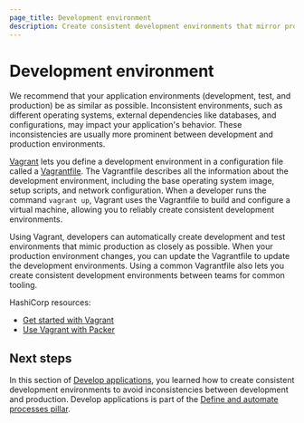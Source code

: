 ```yaml
---
page_title: Development environment
description: Create consistent development environments that mirror production to eliminate environment-related issues and improve deployment reliability.
---
```


# Development environment

We recommend that your application environments (development, test, and production) be as similar as possible.  Inconsistent environments, such as different operating systems, external dependencies like databases, and configurations, may impact your application's behavior. These inconsistencies are usually more prominent between development and production environments. 

[Vagrant](/vagrant) lets you define a development environment in a configuration file called a [Vagrantfile](/vagrant/docs/vagrantfile). The Vagrantfile describes all the information about the development environment, including the base operating system image, setup scripts, and network configuration. When a developer runs the command `vagrant up`, Vagrant uses the Vagrantfile to build and configure a virtual machine, allowing you to reliably create consistent development environments. 

Using Vagrant, developers can automatically create development and test environments that mimic production as closely as possible. When your production environment changes, you can update the Vagrantfile to update the development environments. Using a common Vagrantfile also lets you create consistent development environments between teams for common tooling.

HashiCorp resources:

- [Get started with Vagrant](/vagrant/tutorials/getting-started)
- [Use Vagrant with Packer](/packer/tutorials/aws-get-started/aws-get-started-post-processors-vagrant)

## Next steps

In this section of [Develop applications](/well-architected-framework/define-and-automate-processes/build-and-test/setup-application), you learned how to create consistent development environments to avoid inconsistencies between development and production. Develop applications is part of the [Define and automate processes pillar](/well-architected-framework/define-and-automate-processes).